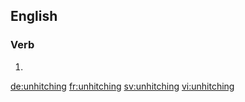 ==English==

===Verb===
{{head|en|present participle}}

# {{present participle of|unhitch|lang=en}}

[[de:unhitching]]
[[fr:unhitching]]
[[sv:unhitching]]
[[vi:unhitching]]